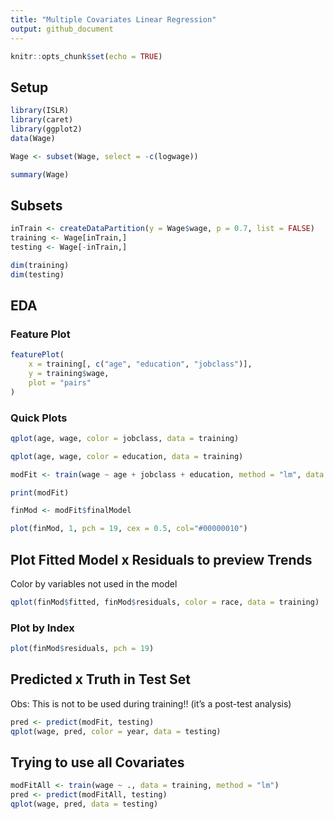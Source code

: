 ```yaml
---
title: "Multiple Covariates Linear Regression"
output: github_document
---
```


```r
knitr::opts_chunk$set(echo = TRUE)
```

## Setup

```r
library(ISLR)
library(caret)
library(ggplot2)
data(Wage)

Wage <- subset(Wage, select = -c(logwage))

summary(Wage)
```

## Subsets


```r
inTrain <- createDataPartition(y = Wage$wage, p = 0.7, list = FALSE)
training <- Wage[inTrain,]
testing <- Wage[-inTrain,]

dim(training)
dim(testing)
```

## EDA

### Feature Plot

```r
featurePlot(
    x = training[, c("age", "education", "jobclass")], 
    y = training$wage, 
    plot = "pairs"
)
```

### Quick Plots

```r
qplot(age, wage, color = jobclass, data = training)
```

```r
qplot(age, wage, color = education, data = training)
```

```r
modFit <- train(wage ~ age + jobclass + education, method = "lm", data = training)

print(modFit)
```

```r
finMod <- modFit$finalModel

plot(finMod, 1, pch = 19, cex = 0.5, col="#00000010")
```

## Plot Fitted Model x Residuals to preview Trends

Color by variables not used in the model

```r
qplot(finMod$fitted, finMod$residuals, color = race, data = training)
```

### Plot by Index

```r
plot(finMod$residuals, pch = 19)
```

## Predicted x Truth in Test Set

Obs: This is not to be used during training!! (it's a post-test analysis)

```r
pred <- predict(modFit, testing)
qplot(wage, pred, color = year, data = testing)
```

## Trying to use all Covariates

```r
modFitAll <- train(wage ~ ., data = training, method = "lm")
pred <- predict(modFitAll, testing)
qplot(wage, pred, data = testing)
```

